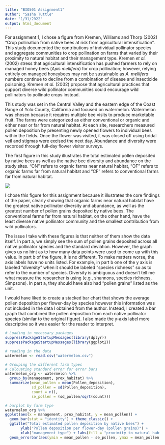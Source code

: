 ```yaml
---
title: "BIO501 Assignment1"
author: "Sasha Tuttle"
date: "1/31/2022"
output: html_document
---
```


For assignment 1, I chose a figure from Kremen, Williams and Thorp (2002) "Crop pollination from native bees at risk from agricultural intensification". This study documented the contributions of individual pollinator species and aggregate communities to crop pollination on farms that varied by their proximity to natural habitat and their management type. Kremen *et al.* (2002) stress that agricultural intensification has pushed farmers to rely on managed honey bees (*Apis mellifera*) for crop pollination; however, relying entirely on managed honeybees may not be sustainable as *A. mellifera* numbers continue to decline from a combination of disease and insecticide poisoning. Kremen *et al.* (2002) propose that agricultural practices that support diverse wild pollinator communities could encourage wild pollinators to pollinate crops instead.  

This study was set in the Central Valley and the eastern edge of the Coast Range of Yolo County, California and focused on watermelon. Watermelon was chosen because it requires multiple bee visits to produce marketable fruit. The farms were categorized as either conventional or organic and either near or far from natural habitat. At each site, researchers measured pollen deposition by presenting newly opened flowers to individual bees within the fields. Once the flower was visited, it was closed off using bridal veil and stigmas were excised the next day. Abundance and diversity were recorded through full-day flower visitor surveys. 

The first figure in this study illustrates the total estimated pollen deposited by native bees as well as the native bee diversity and abundance on the study sites. "ON" refers to organic farms near natural habitat, "OF" refers to organic farms far from natural habitat and "CF" refers to conventional farms far from natural habitat. 

![](Claire_figure1.PNG)

I chose this figure for this assignment because it illustrates the core findings of the paper, clearly showing that organic farms near natural habitat have the greatest native pollinator diversity and abundance, as well as the greatest number of pollen grains deposited by native bees. The conventional farms far from natural habitat, on the other hand, have the least diverse native pollinator community and the smallest contribution from wild pollinators.

The issue I take with these figures is that neither of them show the data itself. In part a, we simply see the sum of pollen grains deposited across all native pollinator species and the standard deviation. However, the graph gives us no hint as to how many data points were used to come up with this value. In part b of the figure, it is no different. To make matters worse, the axis labels have no units listed. For example, in part b one of the y axis is labeled "diversity" when it should be labeled "species richness" so as to refer to the number of species. Diversity is ambiguous and doesn't tell me what measure the researcher is using (e.g., shannons, species richness, Simpsons). In part a, they should have also had "pollen grains" listed as the unit. 

I would have liked to create a stacked bar chart that shows the average pollen deposition per flower-day by species however this information was not included in the data I obtained from the author. Instead, I created a bar graph that combined the pollen deposition from each native pollinator species (similar to the original figure). I also made the y-axis label more descriptive so it was easier for the reader to interpret. 

```r
# Loading in necessary packages
suppressPackageStartupMessages(library(dplyr))
suppressPackageStartupMessages(library(ggplot2))

# reading in the data 
watermelon <- read.csv("watermelon.csv")

# Grouping the different farm types
# Calcuating standard error for error bars 
watermelon_org <- watermelon %>%
  group_by(management, prox_habitat) %>%
  summarize(mean_pollen = mean(Pollen_deposition),
            sd_pollen = sd(Pollen_deposition), 
            count = n(),
            se_pollen = (sd_pollen/sqrt(count)))

# barplot by farm type 
watermelon_org %>%
ggplot(aes(x = management, prox_habitat, y = mean_pollen)) +
  geom_bar(stat = "identity") + theme_classic() +
  ggtitle("Total estimated pollen deposition by native bees") +  
       ylab("Pollen deposition per flower-day (pollen grains)") +  
       xlab("management type") + labs(fill = "proximity to natural habitat") +
  geom_errorbar(aes(ymin = mean_pollen - se_pollen, ymax = mean_pollen +se_pollen), width = 0.2)

```

